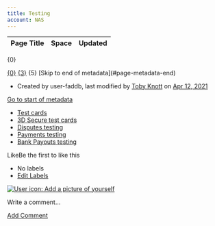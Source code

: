 ```yaml
---
title: Testing
account: NAS
---
```


<table class="aui"> <thead> <tr class="header"> <th class="search-result-title">Page Title</th> <th class="search-result-space">Space</th> <th class="search-result-date">Updated</th> </tr> </thead> </table> <p class="search-result-count">{0}</p> <tr class="search-result"> <td class="search-result-title"><a href="{1}" class="content-type-{2}"><span>{0}</span></a></td> <td class="search-result-space"><a class="space" href="/display/{4}/" title="{3}">{3}</a></td> <td class="search-result-date"><span class="date" title="{6}">{5}</span></td> </tr> [Skip to end of metadata](#page-metadata-end)

*   Created by user-faddb, last modified by [Toby Knott](    /display/~toby.knott
    ) on [Apr 12, 2021](/pages/diffpagesbyversion.action?pageId=8488014&selectedPageVersions=6&selectedPageVersions=7 "Show changes")

[Go to start of metadata](#page-metadata-start)

*   [Test cards](/four/testing/test-cards)
*   [3D Secure test cards](/four/testing/3d-secure-test-cards)
*   [Disputes testing](/four/testing/disputes-testing)
*   [Payments testing](/four/testing/payments-testing)
*   [Bank Payouts testing](/four/testing/bank-payout-testing)

LikeBe the first to like this

*   No labels
*   [Edit Labels](# "Edit Labels (Type 'l')")

[![User icon: Add a picture of yourself](/s/en_GB/7901/abf7b35644d5a5d1d7e4b0969a83e8eb2b569fb5/_/images/icons/profilepics/add_profile_pic.svg)](/users/profile/editmyprofilepicture.action)

Write a comment…

[Add Comment](/display/x/Testing?showComments=true&showCommentArea=true#addcomment)
